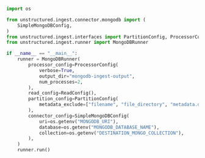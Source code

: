 ```python Python
import os

from unstructured.ingest.connector.mongodb import (
    SimpleMongoDBConfig,
)
from unstructured.ingest.interfaces import PartitionConfig, ProcessorConfig, ReadConfig
from unstructured.ingest.runner import MongoDBRunner

if __name__ == "__main__":
    runner = MongoDBRunner(
        processor_config=ProcessorConfig(
            verbose=True,
            output_dir="mongodb-ingest-output",
            num_processes=2,
        ),
        read_config=ReadConfig(),
        partition_config=PartitionConfig(
            metadata_exclude=["filename", "file_directory", "metadata.data_source.date_processed"],
        ),
        connector_config=SimpleMongoDBConfig(
            uri=os.getenv("MONGODB_URI"),
            database=os.getenv("MONGODB_DATABASE_NAME"),
            collection=os.getenv("DESTINATION_MONGO_COLLECTION"),
        ),
    )
    runner.run()
```
